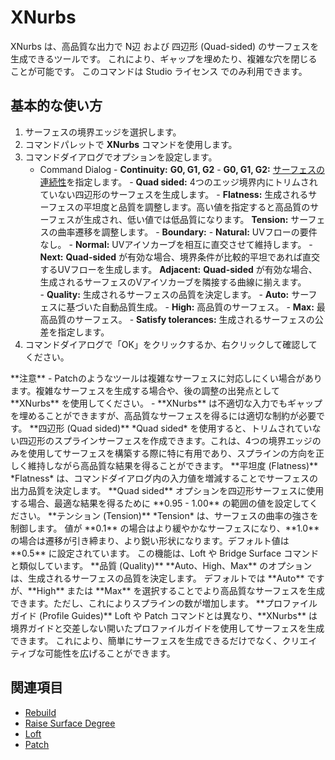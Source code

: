 

# XNurbs

<Reference shortcut="" command="XNurbs" button=""/>

XNurbs は、高品質な出力で N辺 および 四辺形 (Quad-sided) のサーフェスを生成できるツールです。
これにより、ギャップを埋めたり、複雑な穴を閉じることが可能です。
このコマンドは Studio ライセンス でのみ利用できます。

## 基本的な使い方

1. サーフェスの境界エッジを選択します。
2. コマンドパレットで **XNurbs** コマンドを使用します。
3. コマンドダイアログでオプションを設定します。
    - <Kst>Command Dialog</Kst>
          - **Continuity:** **G0, G1, G2**
            - **G0, G1, G2:** [サーフェスの連続性](/cad-essentials/continuity-curve-and-surface)を指定します。
          - **Quad sided:** 4つのエッジ境界内にトリムされていない四辺形のサーフェスを生成します。
          - **Flatness:** 生成されるサーフェスの平坦度と品質を調整します。高い値を指定すると高品質のサーフェスが生成され、低い値では低品質になります。
          **Tension:** サーフェスの曲率遷移を調整します。
          - **Boundary:** 
                - **Natural:** UVフローの要件なし。
                - **Normal:** UVアイソカーブを相互に直交させて維持します。
                - **Next:** **Quad-sided** が有効な場合、境界条件が比較的平坦であれば直交するUVフローを生成します。
                **Adjacent:** **Quad-sided** が有効な場合、生成されるサーフェスのVアイソカーブを隣接する曲線に揃えます。  
          - **Quality:** 生成されるサーフェスの品質を決定します。
                - **Auto:** サーフェスに基づいた自動品質生成。
                - **High:** 高品質のサーフェス。
                - **Max:** 最高品質のサーフェス。
          - **Satisfy tolerances:** 生成されるサーフェスの公差を指定します。  
5. コマンドダイアログで「OK」をクリックするか、右クリックして確認してください。

<VideoPlayer fileName="xnurbs"/>

<Callout type="warning" emoji="ℹ️">
**注意**    
- Patchのようなツールは複雑なサーフェスに対応しにくい場合があります。複雑なサーフェスを生成する場合や、後の調整の出発点として **XNurbs** を使用してください。  
- **XNurbs** は不適切な入力でもギャップを埋めることができますが、高品質なサーフェスを得るには適切な制約が必要です。   
</Callout>

<Callout type="info" emoji="ℹ️">
**四辺形 (Quad sided)**    
*Quad sided* を使用すると、トリムされていない四辺形のスプラインサーフェスを作成できます。これは、4つの境界エッジのみを使用してサーフェスを構築する際に特に有用であり、スプラインの方向を正しく維持しながら高品質な結果を得ることができます。
</Callout>
<VideoPlayer fileName="xnurbs-quad-sided"/>

<Callout type="info" emoji="ℹ️"> 
**平坦度 (Flatness)**      
*Flatness* は、コマンドダイアログ内の入力値を増減することでサーフェスの出力品質を決定します。  
**Quad sided** オプションを四辺形サーフェスに使用する場合、最適な結果を得るために **0.95 - 1.00** の範囲の値を設定してください。
</Callout>
<VideoPlayer fileName="xnurbs-flatness"/>

<Callout type="info" emoji="ℹ️"> 
**テンション (Tension)**      
*Tension* は、サーフェスの曲率の強さを制御します。  
値が **0.1** の場合はより緩やかなサーフェスになり、**1.0** の場合は遷移が引き締まり、より鋭い形状になります。デフォルト値は **0.5** に設定されています。  
この機能は、Loft や Bridge Surface コマンドと類似しています。
</Callout>
<VideoPlayer fileName="xnurbs-tension"/>

<Callout type="info" emoji="ℹ️">
**品質 (Quality)**       
**Auto、High、Max** のオプションは、生成されるサーフェスの品質を決定します。  
デフォルトでは **Auto** ですが、**High** または **Max** を選択することでより高品質なサーフェスを生成できます。ただし、これによりスプラインの数が増加します。
</Callout>
<VideoPlayer fileName="xnurbs-quality"/>

<Callout type="info" emoji="ℹ️">
**プロファイルガイド (Profile Guides)**      
Loft や Patch コマンドとは異なり、**XNurbs** は境界ガイドと交差しない開いたプロファイルガイドを使用してサーフェスを生成できます。  
これにより、簡単にサーフェスを生成できるだけでなく、クリエイティブな可能性を広げることができます。
</Callout>
<VideoPlayer fileName="xnurbs-profile-guides"/>

## 関連項目
- [Rebuild](rebuild)
- [Raise Surface Degree](raise-surface-degree)
- [Loft](loft)
- [Patch](patch)